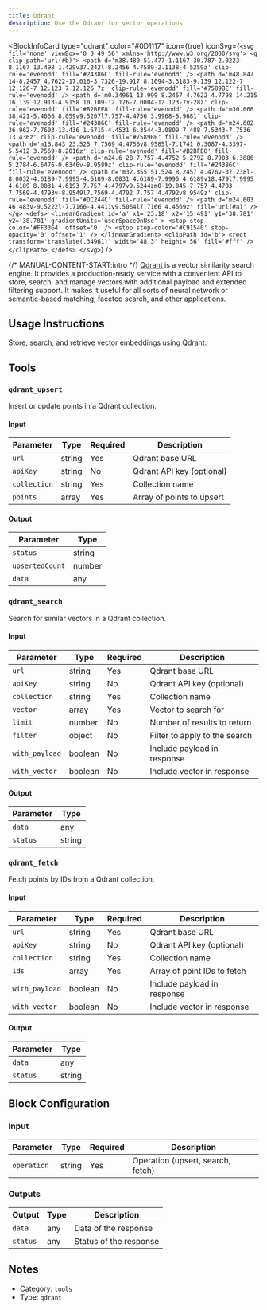 ```yaml
---
title: Qdrant
description: Use the Qdrant for vector operations
---
```



<BlockInfoCard 
  type="qdrant"
  color="#0D1117"
  icon={true}
  iconSvg={`
    <svg fill='none' viewBox='0 0 49 56' xmlns='http://www.w3.org/2000/svg'>
      <g clip-path='url(#b)'>
        <path
          d='m38.489 51.477-1.1167-30.787-2.0223-8.1167 13.498 1.429v37.242l-8.2456 4.7589-2.1138-4.5259z'
          clip-rule='evenodd'
          fill='#24386C'
          fill-rule='evenodd'
        />
        <path
          d='m48.847 14-8.2457 4.7622-17.016-3.7326-19.917 8.1094-3.3183-9.139 12.122-7 12.126-7 12.123 7 12.126 7z'
          clip-rule='evenodd'
          fill='#7589BE'
          fill-rule='evenodd'
        />
        <path
          d='m0.34961 13.999 8.2457 4.7622 4.7798 14.215 16.139 12.913-4.9158 10.109-12.126-7.0004-12.123-7v-28z'
          clip-rule='evenodd'
          fill='#B2BFE8'
          fill-rule='evenodd'
        />
        <path
          d='m30.066 38.421-5.4666 8.059v9.5207l7.757-4.4756 3.9968-5.9681'
          clip-rule='evenodd'
          fill='#24386C'
          fill-rule='evenodd'
        />
        <path
          d='m24.602 36.962-7.7603-13.436 1.6715-4.4531 6.3544-3.0809 7.488 7.5343-7.7536 13.436z'
          clip-rule='evenodd'
          fill='#7589BE'
          fill-rule='evenodd'
        />
        <path
          d='m16.843 23.525 7.7569 4.4756v8.9585l-7.1741 0.3087-4.3397-5.5412 3.7569-8.2016z'
          clip-rule='evenodd'
          fill='#B2BFE8'
          fill-rule='evenodd'
        />
        <path
          d='m24.6 28 7.757-4.4752 5.2792 8.7903-6.3886 5.2784-6.6476-0.6346v-8.9589z'
          clip-rule='evenodd'
          fill='#24386C'
          fill-rule='evenodd'
        />
        <path
          d='m32.355 51.524 8.2457 4.476v-37.238l-8.0032-4.6189-7.9995-4.6189-8.0031 4.6189-7.9995 4.6189v18.479l7.9995 4.6189 8.0031 4.6193 7.757-4.4797v9.5244zm0-19.045-7.757 4.4793-7.7569-4.4793v-8.9549l7.7569-4.4792 7.757 4.4792v8.9549z'
          clip-rule='evenodd'
          fill='#DC244C'
          fill-rule='evenodd'
        />
        <path d='m24.603 46.483v-9.5222l-7.7166-4.4411v9.5064l7.7166 4.4569z' fill='url(#a)' />
      </g>
      <defs>
        <linearGradient
          id='a'
          x1='23.18'
          x2='15.491'
          y1='38.781'
          y2='38.781'
          gradientUnits='userSpaceOnUse'
        >
          <stop stop-color='#FF3364' offset='0' />
          <stop stop-color='#C91540' stop-opacity='0' offset='1' />
        </linearGradient>
        <clipPath id='b'>
          <rect transform='translate(.34961)' width='48.3' height='56' fill='#fff' />
        </clipPath>
      </defs>
    </svg>
  `}
/>

{/* MANUAL-CONTENT-START:intro */}
[Qdrant](https://qdrant.tech/) is a vector similarity search engine. It provides a production-ready service with a convenient API to store, search, and manage vectors with additional payload and extended filtering support. It makes it useful for all sorts of neural network or semantic-based matching, faceted search, and other applications.

## Usage Instructions

Store, search, and retrieve vector embeddings using Qdrant.

## Tools

### `qdrant_upsert`

Insert or update points in a Qdrant collection.

#### Input

| Parameter     | Type   | Required | Description                       |
| -------------|--------|----------|-----------------------------------|
| `url`        | string | Yes      | Qdrant base URL                   |
| `apiKey`     | string | No       | Qdrant API key (optional)         |
| `collection` | string | Yes      | Collection name                   |
| `points`     | array  | Yes      | Array of points to upsert         |

#### Output

| Parameter       | Type   |
|-----------------|--------|
| `status`        | string |
| `upsertedCount` | number |
| `data`          | any    |

### `qdrant_search`

Search for similar vectors in a Qdrant collection.

#### Input

| Parameter      | Type    | Required | Description                        |
| -------------- | ------- | -------- | ---------------------------------- |
| `url`          | string  | Yes      | Qdrant base URL                    |
| `apiKey`       | string  | No       | Qdrant API key (optional)          |
| `collection`   | string  | Yes      | Collection name                    |
| `vector`       | array   | Yes      | Vector to search for               |
| `limit`        | number  | No       | Number of results to return        |
| `filter`       | object  | No       | Filter to apply to the search      |
| `with_payload` | boolean | No       | Include payload in response        |
| `with_vector`  | boolean | No       | Include vector in response         |

#### Output

| Parameter | Type   |
|-----------|--------|
| `data`    | any    |
| `status`  | string |

### `qdrant_fetch`

Fetch points by IDs from a Qdrant collection.

#### Input

| Parameter      | Type    | Required | Description                        |
| -------------- | ------- | -------- | ---------------------------------- |
| `url`          | string  | Yes      | Qdrant base URL                    |
| `apiKey`       | string  | No       | Qdrant API key (optional)          |
| `collection`   | string  | Yes      | Collection name                    |
| `ids`          | array   | Yes      | Array of point IDs to fetch        |
| `with_payload` | boolean | No       | Include payload in response        |
| `with_vector`  | boolean | No       | Include vector in response         |

#### Output

| Parameter | Type   |
|-----------|--------|
| `data`    | any    |
| `status`  | string |


## Block Configuration

### Input

| Parameter      | Type    | Required | Description                        |
| -------------- | ------- | -------- | ---------------------------------- |
| `operation`    | string  | Yes      | Operation (upsert, search, fetch)  |

### Outputs

| Output         | Type   | Description                  |
| -------------- | ------ | ---------------------------- |
| `data`         | any    | Data of the response         |
| `status`       | any    | Status of the response       |


## Notes

- Category: `tools`
- Type: `qdrant`
